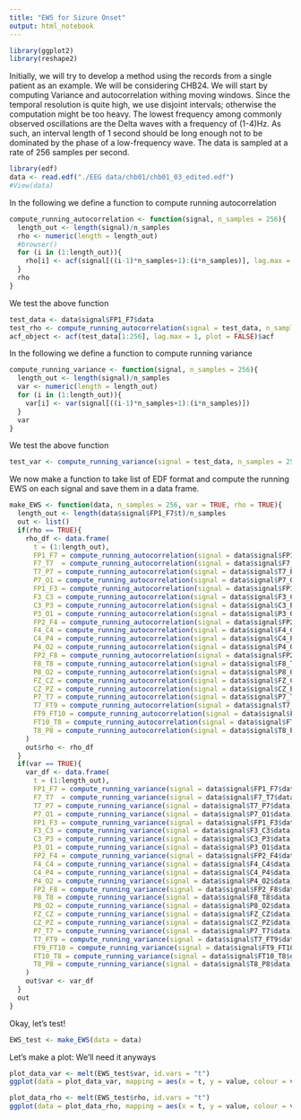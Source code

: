 ```yaml
---
title: "EWS for Sizure Onset"
output: html_notebook
---
```

```r
library(ggplot2)
library(reshape2)
```


Initially, we will try to develop a method using the records from a single patient as an example.
We will be considering CHB24.
We will start by computing Variance and autocorrelation withing moving windows.
Since the temporal resolution is quite high, we use disjoint intervals; otherwise the computation might be too heavy.
The lowest frequency among commonly observed oscillations are the Delta waves with a frequency of (1-4)Hz.
As such, an interval length of 1 second should be long enough not to be dominated by the phase of a low-frequency wave.
The data is sampled at a rate of 256 samples per second.

```r
library(edf)
data <- read.edf("./EEG data/chb01/chb01_03_edited.edf")
#View(data)
```
In the following we define a function to compute running autocorrelation
```r
compute_running_autocorrelation <- function(signal, n_samples = 256){
  length_out <- length(signal)/n_samples
  rho <- numeric(length = length_out)
  #browser()
  for (i in (1:length_out)){
    rho[i] <- acf(signal[((i-1)*n_samples+1):(i*n_samples)], lag.max = 1, plot = FALSE)$acf[2]
  }
  rho
}
```
We test the above function
```r
test_data <- data$signal$FP1_F7$data
test_rho <- compute_running_autocorrelation(signal = test_data, n_samples = 256)
acf_object <- acf(test_data[1:256], lag.max = 1, plot = FALSE)$acf
```
In the following we define a function to compute running variance
```r
compute_running_variance <- function(signal, n_samples = 256){
  length_out <- length(signal)/n_samples
  var <- numeric(length = length_out)
  for (i in (1:length_out)){
    var[i] <- var(signal[((i-1)*n_samples+1):(i*n_samples)])
  }
  var
}
```
We test the above function
```r
test_var <- compute_running_variance(signal = test_data, n_samples = 256)
```

We now make a function to take list of EDF format and compute the running EWS on each signal and save them in a data frame.
```r
make_EWS <- function(data, n_samples = 256, var = TRUE, rho = TRUE){
  length_out <- length(data$signal$FP1_F7$t)/n_samples
  out <- list()
  if(rho == TRUE){
    rho_df <- data.frame(
      t = (1:length_out),
      FP1_F7 = compute_running_autocorrelation(signal = data$signal$FP1_F7$data),
      F7_T7  = compute_running_autocorrelation(signal = data$signal$F7_T7$data),
      T7_P7 = compute_running_autocorrelation(signal = data$signal$T7_P7$data),
      P7_O1 = compute_running_autocorrelation(signal = data$signal$P7_O1$data),
      FP1_F3 = compute_running_autocorrelation(signal = data$signal$FP1_F3$data),
      F3_C3 = compute_running_autocorrelation(signal = data$signal$F3_C3$data),
      C3_P3 = compute_running_autocorrelation(signal = data$signal$C3_P3$data),
      P3_O1 = compute_running_autocorrelation(signal = data$signal$P3_O1$data),
      FP2_F4 = compute_running_autocorrelation(signal = data$signal$FP2_F4$data),
      F4_C4 = compute_running_autocorrelation(signal = data$signal$F4_C4$data),
      C4_P4 = compute_running_autocorrelation(signal = data$signal$C4_P4$data),
      P4_O2 = compute_running_autocorrelation(signal = data$signal$P4_O2$data),
      FP2_F8 = compute_running_autocorrelation(signal = data$signal$FP2_F8$data),
      F8_T8 = compute_running_autocorrelation(signal = data$signal$F8_T8$data),
      P8_O2 = compute_running_autocorrelation(signal = data$signal$P8_O2$data),
      FZ_CZ = compute_running_autocorrelation(signal = data$signal$FZ_CZ$data),
      CZ_PZ = compute_running_autocorrelation(signal = data$signal$CZ_PZ$data),
      P7_T7 = compute_running_autocorrelation(signal = data$signal$P7_T7$data),
      T7_FT9 = compute_running_autocorrelation(signal = data$signal$T7_FT9$data),
      FT9_FT10 = compute_running_autocorrelation(signal = data$signal$FT9_FT10$data),
      FT10_T8 = compute_running_autocorrelation(signal = data$signal$FT10_T8$data),
      T8_P8 = compute_running_autocorrelation(signal = data$signal$T8_P8$data)
    )
    out$rho <- rho_df
  }
  if(var == TRUE){
    var_df <- data.frame(
      t = (1:length_out),
      FP1_F7 = compute_running_variance(signal = data$signal$FP1_F7$data),
      F7_T7  = compute_running_variance(signal = data$signal$F7_T7$data),
      T7_P7 = compute_running_variance(signal = data$signal$T7_P7$data),
      P7_O1 = compute_running_variance(signal = data$signal$P7_O1$data),
      FP1_F3 = compute_running_variance(signal = data$signal$FP1_F3$data),
      F3_C3 = compute_running_variance(signal = data$signal$F3_C3$data),
      C3_P3 = compute_running_variance(signal = data$signal$C3_P3$data),
      P3_O1 = compute_running_variance(signal = data$signal$P3_O1$data),
      FP2_F4 = compute_running_variance(signal = data$signal$FP2_F4$data),
      F4_C4 = compute_running_variance(signal = data$signal$F4_C4$data),
      C4_P4 = compute_running_variance(signal = data$signal$C4_P4$data),
      P4_O2 = compute_running_variance(signal = data$signal$P4_O2$data),
      FP2_F8 = compute_running_variance(signal = data$signal$FP2_F8$data),
      F8_T8 = compute_running_variance(signal = data$signal$F8_T8$data),
      P8_O2 = compute_running_variance(signal = data$signal$P8_O2$data),
      FZ_CZ = compute_running_variance(signal = data$signal$FZ_CZ$data),
      CZ_PZ = compute_running_variance(signal = data$signal$CZ_PZ$data),
      P7_T7 = compute_running_variance(signal = data$signal$P7_T7$data),
      T7_FT9 = compute_running_variance(signal = data$signal$T7_FT9$data),
      FT9_FT10 = compute_running_variance(signal = data$signal$FT9_FT10$data),
      FT10_T8 = compute_running_variance(signal = data$signal$FT10_T8$data),
      T8_P8 = compute_running_variance(signal = data$signal$T8_P8$data)
    )
    out$var <- var_df
  }
  out
}
```
Okay, let's test!
```r
EWS_test <- make_EWS(data = data)
```

Let's make a plot: We'll need it anyways
```r
plot_data_var <- melt(EWS_test$var, id.vars = "t")
ggplot(data = plot_data_var, mapping = aes(x = t, y = value, colour = variable)) + geom_line()
```
```r
plot_data_rho <- melt(EWS_test$rho, id.vars = "t")
ggplot(data = plot_data_rho, mapping = aes(x = t, y = value, colour = variable)) + geom_line()
```

